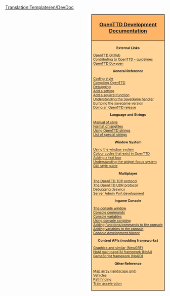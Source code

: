 <noinclude>[[Translation:Template/en/DevDoc]]{{en/-}}</noinclude><div style="float:right; padding-left:12px; background:#ffffff;">
<div style="width:220px; border:1px solid #000000; background:#ffb466; padding:5px; -moz-border-radius-topleft:5px; -moz-border-radius-topright:5px; font-size: 12pt;">
<center><strong><font size="3">[[Main/en/Development|OpenTTD Development Documentation]]</font></strong></center>
</div>
<div style="width:220px;  border:1px solid black; border-top-width: 0px; background:#ffd496; padding:5px; -moz-border-radius-bottomleft:5px; -moz-border-radius-bottomright:8px; font-size: 8pt;">

<center>'''External Links'''</center>
[https://github.com/OpenTTD/OpenTTD OpenTTD GitHub]<br />
[https://github.com/OpenTTD/OpenTTD/blob/master/CONTRIBUTING.md Contributing to OpenTTD - guidelines]<br />
[http://docs.openttd.org OpenTTD Doxygen]

<center>'''General Reference'''</center>
[[Main/en/Coding style|Coding style]]<br/>
[[Category/en/Compiling OpenTTD|Compiling OpenTTD]]<br/>
[[Main/en/Debugging|Debugging]]<br/>
[[Main/en/OpenTTDDevBlackBook/Settings/AddSetting|Add a setting]]<br/>
[[Main/en/OpenTTDDevBlackBook/NoAI/Adding a squirrel function|Add a squirrel function]]<br/>
[[Main/en/OpenTTDDevBlackBook/Map/SaveGame|Understanding the SaveGame handler]]<br/>
[[Main/en/OpenTTDDevBlackBook/Settings/CreateSavegame|Bumping the savegame version]]<br/>
[[Main/en/Doing an OpenTTD release|Doing an OpenTTD release]]<br/>

<center>'''Language and Strings'''</center>
[[Main/en/Manual of style|Manual of style]]<br/>
[[Main/en/OpenTTDDevBlackBook/Format of langfiles|Format of langfiles]]<br/>
[[Main/en/Strings|Using OpenTTD strings]]<br />
[[Main/en/OpenTTDDevBlackBook/Special strings|List of special strings]]

<center>'''Window System'''</center>
[[Main/en/OpenTTDDevBlackBook/Window/UseWindows|Using the window system]]<br/>
[[Main/en/OpenTTDDevBlackBook/Window/Colours|Colour codes that exist in OpenTTD]]<br/>
[[Main/en/OpenTTDDevBlackBook/Window/TextEdit|Adding a text box]]<br/>
[[Main/en/OpenTTDDevBlackBook/Window/WidgetFocus|Understanding the widget focus system]]<br/>
[[Main/en/GUI Style Guide|GUI style guide]]<br/>

<center>'''Multiplayer'''</center>
[[Main/en/OpenTTDDevBlackBook/Network/TCP|The OpenTTD TCP protocol]]<br/>
[[Main/en/OpenTTDDevBlackBook/Network/UDP|The OpenTTD UDP protocol]]<br/>
[[Main/en/OpenTTDDevBlackBook/Network/Desync debugging|Debugging desyncs]]<br/>
[[Main/en/Server Admin Port Development|Server Admin Port development]]

<center>'''Ingame Console'''</center>
[[Main/en/OpenTTDDevBlackBook/IConsole/Window|The console window]]<br/>
[[Main/en/OpenTTDDevBlackBook/IConsole/Console Commands|Console commands]]<br/>
[[Main/en/OpenTTDDevBlackBook/IConsole/Console Variables|Console variables]]<br/>
[[Main/en/OpenTTDDevBlackBook/IConsole/Scripting|Using console scripting]]<br/>
[[Main/en/OpenTTDDevBlackBook/IConsole/AddFunctions|Adding functions/commands to the console]]<br/>
[[Main/en/OpenTTDDevBlackBook/IConsole/AddVariables|Adding variables to the console]]<br/>
[[Main/en/OpenTTDDevBlackBook/IConsole/History|Console development history]]

<center>'''Content APIs (modding frameworks)'''</center>
[[Main/en/Graphics Development|Graphics and similar (NewGRF)]]<br />
[[Main/en/AI:Main Page|NoAI main page|AI framework (NoAI)]]<br />
[[Main/en/Game script|GameScript framework (NoGO)]]<br/>

<center>'''Other Reference'''</center>
[[Main/en/Map array (landscape grid)|Map array (landscape grid)]]<br/>
[[Main/en/OpenTTDDevBlackBook/Simulation/Vehicles|Vehicles]]<br/>
[[Main/en/OpenTTDDevBlackBook/Simulation/Pathfinding|Pathfinding]]<br/>
[[Main/en/OpenTTDDevBlackBook/Simulation/Train Acceleration|Train acceleration]]<br/>


</div>
</div>